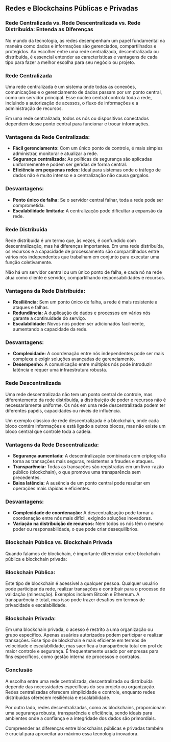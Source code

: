 ## Redes e Blockchains Públicas e Privadas

### Rede Centralizada vs. Rede Descentralizada vs. Rede Distribuída: Entenda as Diferenças

No mundo da tecnologia, as redes desempenham um papel fundamental na maneira como dados e informações são gerenciados, compartilhados e protegidos. Ao escolher entre uma rede centralizada, descentralizada ou distribuída, é essencial entender as características e vantagens de cada tipo para fazer a melhor escolha para seu negócio ou projeto.

### Rede Centralizada

Uma rede centralizada é um sistema onde todas as conexões, comunicações e o gerenciamento de dados passam por um ponto central, como um servidor principal. Esse núcleo central controla toda a rede, incluindo a autorização de acessos, o fluxo de informações e a administração de recursos.

Em uma rede centralizada, todos os nós ou dispositivos conectados dependem desse ponto central para funcionar e trocar informações.

### Vantagens da Rede Centralizada:

- **Fácil gerenciamento:** Com um único ponto de controle, é mais simples administrar, monitorar e atualizar a rede.
- **Segurança centralizada:** As políticas de segurança são aplicadas uniformemente e podem ser geridas de forma central.
- **Eficiência em pequenas redes:** Ideal para sistemas onde o tráfego de dados não é muito intenso e a centralização não causa gargalos.

### Desvantagens:

- **Ponto único de falha:** Se o servidor central falhar, toda a rede pode ser comprometida.
- **Escalabilidade limitada:** A centralização pode dificultar a expansão da rede.

### Rede Distribuída

Rede distribuída é um termo que, às vezes, é confundido com descentralização, mas há diferenças importantes. Em uma rede distribuída, os recursos e a capacidade de processamento são compartilhados entre vários nós independentes que trabalham em conjunto para executar uma função coletivamente.

Não há um servidor central ou um único ponto de falha, e cada nó na rede atua como cliente e servidor, compartilhando responsabilidades e recursos.

### Vantagens da Rede Distribuída:

- **Resiliência:** Sem um ponto único de falha, a rede é mais resistente a ataques e falhas.
- **Redundância:** A duplicação de dados e processos em vários nós garante a continuidade do serviço.
- **Escalabilidade:** Novos nós podem ser adicionados facilmente, aumentando a capacidade da rede.

### Desvantagens:

- **Complexidade:** A coordenação entre nós independentes pode ser mais complexa e exigir soluções avançadas de gerenciamento.
- **Desempenho:** A comunicação entre múltiplos nós pode introduzir latência e requer uma infraestrutura robusta.

### Rede Descentralizada

Uma rede descentralizada não tem um ponto central de controle, mas diferentemente da rede distribuída, a distribuição de poder e recursos não é necessariamente uniforme. Os nós em uma rede descentralizada podem ter diferentes papéis, capacidades ou níveis de influência.

Um exemplo clássico de rede descentralizada é a blockchain, onde cada bloco contém informações e está ligado a outros blocos, mas não existe um bloco central que controle toda a cadeia.

### Vantagens da Rede Descentralizada:

- **Segurança aumentada:** A descentralização combinada com criptografia torna as transações mais seguras, resistentes a fraudes e ataques.
- **Transparência:** Todas as transações são registradas em um livro-razão público (blockchain), o que promove uma transparência sem precedentes.
- **Baixa latência:** A ausência de um ponto central pode resultar em operações mais rápidas e eficientes.

### Desvantagens:

- **Complexidade de coordenação:** A descentralização pode tornar a coordenação entre nós mais difícil, exigindo soluções inovadoras.
- **Variação na distribuição de recursos:** Nem todos os nós têm o mesmo poder ou responsabilidade, o que pode criar desequilíbrios.

### Blockchain Pública vs. Blockchain Privada

Quando falamos de blockchain, é importante diferenciar entre blockchain pública e blockchain privada:

### Blockchain Pública:

Este tipo de blockchain é acessível a qualquer pessoa. Qualquer usuário pode participar da rede, realizar transações e contribuir para o processo de validação (mineração). Exemplos incluem Bitcoin e Ethereum. A transparência é total, mas isso pode trazer desafios em termos de privacidade e escalabilidade.

### Blockchain Privada:

Em uma blockchain privada, o acesso é restrito a uma organização ou grupo específico. Apenas usuários autorizados podem participar e realizar transações. Esse tipo de blockchain é mais eficiente em termos de velocidade e escalabilidade, mas sacrifica a transparência total em prol de maior controle e segurança. É frequentemente usado por empresas para fins específicos, como gestão interna de processos e contratos.

### Conclusão

A escolha entre uma rede centralizada, descentralizada ou distribuída depende das necessidades específicas do seu projeto ou organização. Redes centralizadas oferecem simplicidade e controle, enquanto redes distribuídas oferecem resiliência e escalabilidade.

Por outro lado, redes descentralizadas, como as blockchains, proporcionam uma segurança robusta, transparência e eficiência, sendo ideais para ambientes onde a confiança e a integridade dos dados são primordiais.

Compreender as diferenças entre blockchains públicas e privadas também é crucial para aproveitar ao máximo essa tecnologia inovadora.
